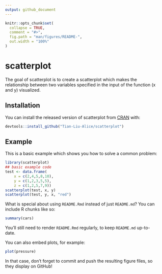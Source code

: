 ```yaml
---
output: github_document
---
```


<!-- README.md is generated from README.Rmd. Please edit that file -->

```r
knitr::opts_chunk$set(
  collapse = TRUE,
  comment = "#>",
  fig.path = "man/figures/README-",
  out.width = "100%"
)
```

# scatterplot

<!-- badges: start -->
<!-- badges: end -->

The goal of scatterplot is to create a scatterplot which makes the relationship between two variables specified in the input of the function (x and y) visualized.

## Installation

You can install the released version of scatterplot from [CRAN](https://CRAN.R-project.org) with:

``` r
devtools::install_github("Tian-Liu-Alice/scatterplot")
```

## Example

This is a basic example which shows you how to solve a common problem:

```r
library(scatterplot)
## basic example code
test <- data.frame(
    x = c(2,4,5,8,10),
    y = c(1,2,3,5,5),
    z = c(1,2,5,7,9))
scatterplot(test, x, y)
scatterplot(test, y, x, "red")
```

What is special about using `README.Rmd` instead of just `README.md`? You can include R chunks like so:

```r
summary(cars)
```

You'll still need to render `README.Rmd` regularly, to keep `README.md` up-to-date.

You can also embed plots, for example:

```r
plot(pressure)
```

In that case, don't forget to commit and push the resulting figure files, so they display on GitHub!
